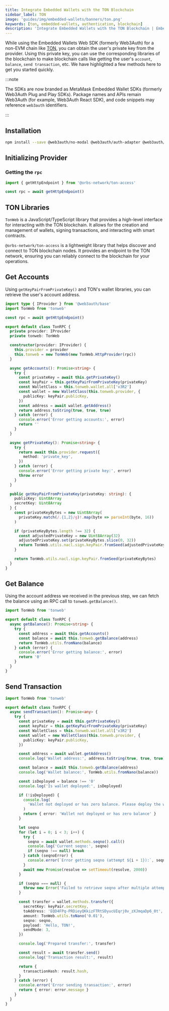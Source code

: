 ```yaml
---
title: Integrate Embedded Wallets with the TON Blockchain
sidebar_label: TON
image: 'guides/img/embedded-wallets/banners/ton.png'
keywords: [ton, embedded-wallets, authentication, blockchain]
description: 'Integrate Embedded Wallets with the TON Blockchain | Embedded Wallets'
---
```



While using the Embedded Wallets Web SDK (formerly Web3Auth) for a non-EVM chain like [TON](https://ton.org/), you can obtain the user's private key from the provider. Using this private key, you can use the corresponding libraries of the blockchain to make blockchain calls like getting the user's `account`, `balance`, `send transaction`, etc. We have highlighted a few methods here to get you started quickly.

:::note

The SDKs are now branded as MetaMask Embedded Wallet SDKs (formerly Web3Auth Plug and Play SDKs). Package names and APIs remain Web3Auth (for example, Web3Auth React SDK), and code snippets may reference `web3auth` identifiers.

:::

## Installation

```bash npm2yarn
npm install --save @web3auth/no-modal @web3auth/auth-adapter @web3auth/base tonweb @orbs-network/ton-access
```

## Initializing Provider

### Getting the `rpc`

```typescript
import { getHttpEndpoint } from '@orbs-network/ton-access'

const rpc = await getHttpEndpoint()
```

## TON Libraries

`TonWeb` is a JavaScript/TypeScript library that provides a high-level interface for interacting with the TON blockchain. It allows for the creation and management of wallets, signing transactions, and interacting with smart contracts.

`@orbs-network/ton-access` is a lightweight library that helps discover and connect to TON blockchain nodes. It provides an endpoint to the TON network, ensuring you can reliably connect to the blockchain for your operations.

## Get Accounts

Using `getKeyPairFromPrivateKey()` and TON's wallet libraries, you can retrieve the user's account address.

```typescript
import type { IProvider } from '@web3auth/base'
import TonWeb from 'tonweb'

const rpc = await getHttpEndpoint()

export default class TonRPC {
  private provider: IProvider
  private tonweb: TonWeb

  constructor(provider: IProvider) {
    this.provider = provider
    this.tonweb = new TonWeb(new TonWeb.HttpProvider(rpc))
  }

  async getAccounts(): Promise<string> {
    try {
      const privateKey = await this.getPrivateKey()
      const keyPair = this.getKeyPairFromPrivateKey(privateKey)
      const WalletClass = this.tonweb.wallet.all['v3R2']
      const wallet = new WalletClass(this.tonweb.provider, {
        publicKey: keyPair.publicKey,
      })
      const address = await wallet.getAddress()
      return address.toString(true, true, true)
    } catch (error) {
      console.error('Error getting accounts:', error)
      return ''
    }
  }

  async getPrivateKey(): Promise<string> {
    try {
      return await this.provider.request({
        method: 'private_key',
      })
    } catch (error) {
      console.error('Error getting private key:', error)
      throw error
    }
  }

  public getKeyPairFromPrivateKey(privateKey: string): {
    publicKey: Uint8Array
    secretKey: Uint8Array
  } {
    const privateKeyBytes = new Uint8Array(
      privateKey.match(/.{1,2}/g)!.map(byte => parseInt(byte, 16))
    )

    if (privateKeyBytes.length !== 32) {
      const adjustedPrivateKey = new Uint8Array(32)
      adjustedPrivateKey.set(privateKeyBytes.slice(0, 32))
      return TonWeb.utils.nacl.sign.keyPair.fromSeed(adjustedPrivateKey)
    }

    return TonWeb.utils.nacl.sign.keyPair.fromSeed(privateKeyBytes)
  }
}
```

## Get Balance

Using the account address we received in the previous step, we can fetch the balance using an RPC call to `tonweb.getBalance()`.

```typescript
import TonWeb from 'tonweb'

export default class TonRPC {
  async getBalance(): Promise<string> {
    try {
      const address = await this.getAccounts()
      const balance = await this.tonweb.getBalance(address)
      return TonWeb.utils.fromNano(balance)
    } catch (error) {
      console.error('Error getting balance:', error)
      return '0'
    }
  }
}
```

## Send Transaction

```typescript
import TonWeb from 'tonweb'

export default class TonRPC {
  async sendTransaction(): Promise<any> {
    try {
      const privateKey = await this.getPrivateKey()
      const keyPair = this.getKeyPairFromPrivateKey(privateKey)
      const WalletClass = this.tonweb.wallet.all['v3R2']
      const wallet = new WalletClass(this.tonweb.provider, {
        publicKey: keyPair.publicKey,
      })

      const address = await wallet.getAddress()
      console.log('Wallet address:', address.toString(true, true, true))

      const balance = await this.tonweb.getBalance(address)
      console.log('Wallet balance:', TonWeb.utils.fromNano(balance))

      const isDeployed = balance !== '0'
      console.log('Is wallet deployed:', isDeployed)

      if (!isDeployed) {
        console.log(
          'Wallet not deployed or has zero balance. Please deploy the wallet and fund it before sending transactions.'
        )
        return { error: 'Wallet not deployed or has zero balance' }
      }

      let seqno
      for (let i = 0; i < 3; i++) {
        try {
          seqno = await wallet.methods.seqno().call()
          console.log('Current seqno:', seqno)
          if (seqno !== null) break
        } catch (seqnoError) {
          console.error(`Error getting seqno (attempt ${i + 1}):`, seqnoError)
        }
        await new Promise(resolve => setTimeout(resolve, 2000))
      }

      if (seqno === null) {
        throw new Error('Failed to retrieve seqno after multiple attempts')
      }

      const transfer = wallet.methods.transfer({
        secretKey: keyPair.secretKey,
        toAddress: 'EQD4FPq-PRDieyQKkizFTRtSDyucUIqrj0v_zXJmqaDp6_0t',
        amount: TonWeb.utils.toNano('0.01'),
        seqno: seqno,
        payload: 'Hello, TON!',
        sendMode: 3,
      })

      console.log('Prepared transfer:', transfer)

      const result = await transfer.send()
      console.log('Transaction result:', result)

      return {
        transactionHash: result.hash,
      }
    } catch (error) {
      console.error('Error sending transaction:', error)
      return { error: error.message }
    }
  }
}
```
